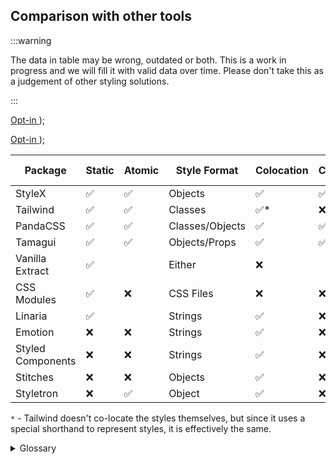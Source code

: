 ## Comparison with other tools

:::warning

The data in table may be wrong, outdated or both. This is a work in progress and
we will fill it with valid data over time. Please don't take this as a judgement
of other styling solutions.

:::

  <a
    href="https://github.com/callstack/linaria/blob/master/docs/ATOMIC_CSS.md"
    target="_blank">
    Opt-in
  </a>
);

  <a
    href="https://vanilla-extract.style/documentation/packages/sprinkles/"
    target="_blank">
    Opt-in
  </a>
);

| Package           | Static | Atomic            | Style Format    | Colocation | Composition       | Dynamic Styles    | Typed |
| ----------------- | ------ | ----------------- | --------------- | ---------- | ----------------- | ----------------- | ----- |
| StyleX            | ✅     | ✅                | Objects         | ✅         | ✅                | ✅                | ✅    |
| Tailwind          | ✅     | ✅                | Classes         | ✅\*       | ❌                | ❌                | ❌    |
| PandaCSS          | ✅     | ✅                | Classes/Objects | ✅         | ✅                | ❔                | ❔    |
| Tamagui           | ✅     | ✅                | Objects/Props   | ✅         | ✅                | ❔                | ❔    |
| Vanilla Extract   | ✅     | <SprinklesLink /> | Either          | ❌         | <SprinklesLink /> | <SprinklesLink /> | ✅    |
| CSS Modules       | ✅     | ❌                | CSS Files       | ❌         | ❌                | ❌                | ❌    |
| Linaria           | ✅     | <LinariaLink />   | Strings         | ✅         | ❌                | ✅                | ❌    |
| Emotion           | ❌     | ❌                | Strings         | ✅         | ❌                | ❌                | ❌    |
| Styled Components | ❌     | ❌                | Strings         | ✅         | ❌                | ❌                | ❌    |
| Stitches          | ❌     | ❌                | Objects         | ✅         | ❌                | ❌                | ❌    |
| Styletron         | ❌     | ✅                | Object          | ✅         | ❌                | ✅                | ❌    |

`*` - Tailwind doesn't co-locate the styles themselves, but since it uses a
special shorthand to represent styles, it is effectively the same.

<details>
<summary>
Glossary
</summary>

- **Static** - Does the library generate CSS at compile time?
- **Atomic** - Does the library generate atomic CSS?
- **Style Format** - What format are styles authored in? Strings, Objects, or
  separate CSS files.
- **Co-location** - Are the styles in the same file as your component?
- **Composition** - Can you compose and merge styles across component
  boundaries? Can you pass styles as props?
- **Dynamic Styles** - Can you generate styles with dynamic values not known
  until runtime?
- **Typed** - Are the authored styles typed? Can constrain what styles are
  passed to components with static types? This is only relevant when composing
  styles.

</details>

